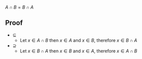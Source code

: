 <math display="block">A \cap B = B \cap A</math>

== Proof ==

* <math display="inline">\subseteq</math> 
** Let <math display="inline">x \in A \cap B</math> then <math display="inline">x \in A</math> and <math display="inline">x \in B</math>, therefore <math display="inline">x \in B \cap A</math>
* <math display="inline">\supseteq</math>
** Let <math display="inline">x \in B \cap A</math> then <math display="inline">x \in B</math> and <math display="inline">x \in A</math>, therefore <math display="inline">x \in A \cap B</math>

{{Knowledge Metadata|Set Theory|Proposition}}